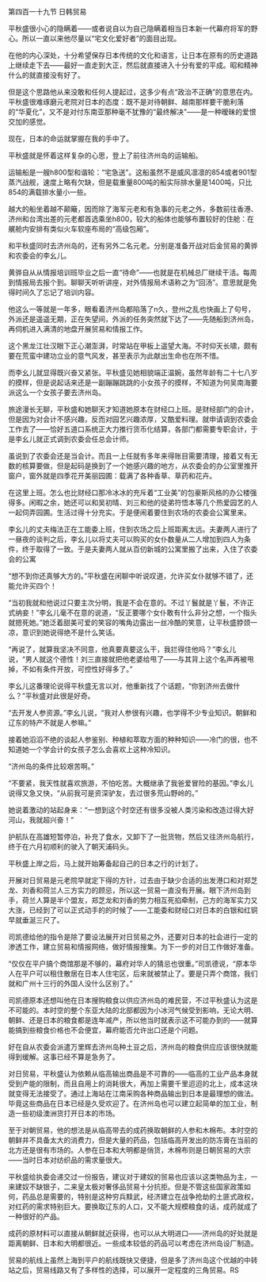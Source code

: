 

第四百一十九节 日韩贸易

平秋盛很小心的隐瞒着――或者说自以为自己隐瞒着相当日本新一代幕府将军的野心。所以一直以来他尽量以“宅文化爱好者”的面目出现。

在他的内心深处，十分希望保存日本传统的文化和语言，让日本在原有的历史道路上继续走下去――最好一直走到大正，然后就直接进入十分有爱的平成。昭和精神什么的就直接没有好了。

但是这个思路他从来没敢和任何人提起过，这多少有点“政治不正确”的意思在内。平秋盛很难琢磨元老院对日本的态度：既不是对待朝鲜、越南那样要干脆利落的“华夏化”，又不是对付东南亚那种毫不犹豫的“最终解决”――是一种暧昧的爱恨交加的感觉。

现在，日本的命运就掌握在我的手中了。

平秋盛就是怀着这样复杂的心思，登上了前往济州岛的运输船。

运输船是一艘h800型和谐轮：“宅急送”。这船虽然不是威风凛凛的854或者901型蒸汽战舰，速度上略有欠缺，但是载重量800吨的船实际排水量是1400吨，只比854的满载排水量小一些。

越大的船坐着越不颠簸，因而除了海军元老和有急事的元老之外，多数前往香港、济州和台湾出差的元老都首选乘坐h800，较大的船体也能够布置较好的住舱：在艉舱内安排有类似火车软座布局的“高级包厢”。

和平秋盛同时去济州岛的，还有另外二名元老。分别是准备开战对后金贸易的黄骅和农委会的李幺儿。

黄骅自从从情报培训班毕业之后一直“待命”――也就是在机械总厂继续干活。每周到情报局去报个到。聊聊天听听讲座，对外情报局术语称之为“回汤”。意思就是免得时间久了忘记了培训内容。

他这么一等就是一年多，眼看着济州岛都陷落了n久，登州之乱也快画上了句号，外派还是遥遥无期，正在失望间，外派的任务突然就下达了――先随船到济州岛，再伺机进入满清的地盘开展贸易和情报工作。

这个黑龙江壮汉眼下正心潮澎湃，时常站在甲板上遥望大海。不时仰天长啸，颇有要在荒蛮中建功立业的意气风发，甚至表示为此献出生命也在所不惜。

而李幺儿就显得既兴奋又紧张。平秋盛见她相貌端正温婉，虽然年龄有二十七八岁的摸样，但是说起话来还是一副蹦蹦跳跳的小女孩子的摸样，不知道为何吴南海要派这么一个女孩子要去济州岛。

旅途漫长无聊，平秋盛和她聊天才知道她原本在财经口上班。是财经部门的会计，但是因为对会计不感兴趣，反而对园艺兴趣浓厚，又酷爱料理。就申请调到农委会工作去了――恰好五道口系统正大力推行货币化结算，各部门都需要专职会计，于是李幺儿就正式调到农委会任总会计师。

虽说到了农委会还是当会计。而且一上任就有多年来得账目需要清理，接着又有无数的核算要做，但是起码是换到了一个她感兴趣的地方，从农委会的办公室里推开窗户，窗外就是四季花开美丽园圃：载满了各种香草、草药和花卉。

在这里上班。怎么也比财经口那冷冰冰的充斥着“工业美”的包豪斯风格的办公楼强得多。闲暇之余，她还可以和吴初晴、刘三和他的徒弟符悟本等几个热爱园艺的人一起伺弄园圃。生活过得十分充实。于是便闹着要住到农场的农委会公寓里来。

李幺儿的丈夫梅法正在工能委上班，住到农场之后上班距离太远。夫妻两人进行了一昼夜的谈判之后，李幺儿以将丈夫可以购买的女仆数量从二人增加到四人为条件，终于取得了一致。于是夫妻两人就从百仞新城的公寓里搬了出来，入住了农委会的公寓

“想不到你还真够大方的。”平秋盛在闲聊中听说叹道，允许买女仆就够不错了，还能允许买四个！

“当初我就和他说过只要主次分明，我是不会在意的。不过丫鬟就是丫鬟，不许正式纳妾！”李幺儿毫不在意的说道，“反正要哪个女仆敢有什么非分之想，一个指头就摁死她。”她泛着甜美可爱的笑容的嘴角边露出一丝冷酷的笑意，让平秋盛脖颈一凉，意识到她说得绝不是什么笑话。

“再说了，就算我坚决不同意，他真要真要这么干，我拦得住他吗？”李幺儿说，“男人就这个德性！刘三直接就把他老婆给甩了――与其背上这个名声再被甩掉，不如有条件开放，可控性好得多了。”

李幺儿这番理论说得平秋盛无言以对，他重新找了个话题，“你到济州去做什么？”平秋盛对此很是好奇。

“去开发人参资源。”李幺儿说，“我对人参很有兴趣，也学得不少专业知识。朝鲜和辽东的特产不就是人参嘛。”

接着她滔滔不绝的谈起人参鉴别、种植和萃取方面的种种知识――冷门的很，也不知道她一个学会计的女孩子怎么会喜欢上这种冷知识。

“济州岛的条件比较艰苦啊。”

“不要紧，我天性就喜欢旅游，不怕吃苦。大概继承了我爸爱冒险的基因。”李幺儿说得又急又快，“从前我可是资深驴友，去过很多荒山野岭的。”

她说着激动的站起身来：“一想到这个时空还有很多没被人类污染和改造过得大好河山，我就超兴奋！”

护航队在高雄短暂停泊，补充了食水，又卸下了一批货物，然后又往济州岛航行，终于在六月初顺利的驶入了朝天浦码头。

平秋盛上岸之后，马上就开始筹备起自己的日本之行的计划了。

开展对日贸易是元老院早就定下得的方针，过去由于缺少合适的出发港口和对郑芝龙、刘香和荷兰人三方实力的顾忌，所以这一贸易一直没有开展。眼下济州岛到手，荷兰人算是半个盟友，郑芝龙和刘香的势力相互死掐牵制，己方的海军实力又大涨，已经到了可以正式动手的的时候了――工能委和财经口对日本的白银和红铜早就垂涎三尺了。

司凯德给他的指令是除了要设法展开对日贸易之外，还要对日本的社会进行一定的渗透工作，建立贸易和情报网络，做好情报搜集。为下一步的对日工作做好准备。

“仅仅在平户搞个商馆那是不够的，幕府对华人的猜忌也很重。”司凯德说，“原本华人在平户可以租住散居在日本人住宅区，后来就被禁止了。要是只弄个商馆，我们就和广州十三行的外国人没什么区别了。”

司凯德原本还想叫他在日本搜购粮食以供应济州岛的难民营，不过平秋盛认为这是不可能的。本时空的整个东亚大陆的北部都因为小冰河气候受到影响，无论大明、朝鲜、还是日本的粮食都是连年减产，所以他当时就表示这不可能办到的――就算能搞到些粮食价格也不会便宜，幕府能否允许出口还是个问题。

好在自从农委会派遣万里辉去济州岛种土豆之后，济州岛的粮食供应应该很快就能得到缓解。这事已经不算是急务了。

对日贸易，平秋盛认为依赖从临高输出商品是不可靠的――临高的工业产品本身就受到产能的限制，而且自用上的消耗很大，再加上需要千里迢迢的北上，成本这块就变得无法接受了。通过上海站在江南采购各种商品输出到日本是最理想的做法。毕竟这些商品在日本已经是久受欢迎了。在济州岛也可以建立起简单的加工业，制造一些初级澳洲货打开日本的市场。

至于对朝贸易，他的想法是从临高带去的成药换取朝鲜的人参和木棉布。本时空的朝鲜并不具备太大的消费力，但是大量的药品，包括临高开发出的防冻膏在当前的北方还是很有市场的。人参在日本和大明都是俏货，木棉布则是日朝贸易的大宗――当时日本对纺织品的需求量很大。

平秋盛给执委会递交过一份报告，建议对于建奴的贸易也应该以这类物品为主，一来建奴不缺银子，二来皇太极对奢侈品贸易十分抗拒。但是不管这些国家政策如何，药品总是需要的，特别是这种穷兵黩武，经济建立在战争抢劫的土匪式政权，对红药的需求特别巨大。要换取辽东的人口，又不能大规模粮食的话，成药就成了一种很好的产品。

成药的原材料可以直接从朝鲜就近获得，也可以从大明进口――济州岛的好处就是距离朝鲜、日本和大明都很近。一些成本较低的药品可以考虑在济州岛设厂制造。

贸易的航线上虽然上海到平户的航线既快又便捷，但是多了济州岛这个优越的中转站之后，贸易线路又有了多样性的选择，可以展开一定程度的三角贸易。RS

